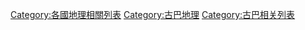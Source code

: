 [[Category:各國地理相關列表|Category:各國地理相關列表]]
[[Category:古巴地理|Category:古巴地理]]
[[Category:古巴相关列表|Category:古巴相关列表]]